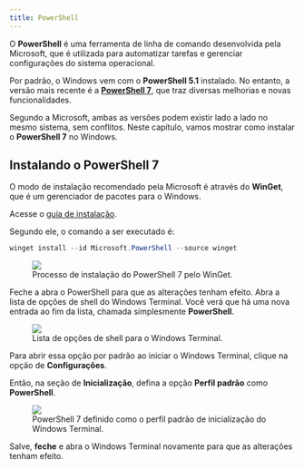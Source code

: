 ```yaml
---
title: PowerShell
---
```


O **PowerShell** é uma ferramenta de linha de comando desenvolvida pela Microsoft, que é utilizada para automatizar tarefas e gerenciar configurações do sistema operacional.

Por padrão, o Windows vem com o **PowerShell 5.1** instalado.
No entanto, a versão mais recente é a [**PowerShell 7**](https://learn.microsoft.com/en-us/powershell/scripting/whats-new/migrating-from-windows-powershell-51-to-powershell-7), que traz diversas melhorias e novas funcionalidades.

Segundo a Microsoft, ambas as versões podem existir lado a lado no mesmo sistema, sem conflitos.
Neste capítulo, vamos mostrar como instalar o **PowerShell 7** no Windows.

## Instalando o PowerShell 7

O modo de instalação recomendado pela Microsoft é através do **WinGet**, que é um gerenciador de pacotes para o Windows.

Acesse o [guia de instalação](https://learn.microsoft.com/en-us/powershell/scripting/install/installing-powershell-on-windows?view=powershell-7.4#install-powershell-using-winget-recommended).

Segundo ele, o comando a ser executado é:

```powershell
winget install --id Microsoft.PowerShell --source winget
```

<figure>
  <img src="/book_dev_env/src/assets/content/docs/shell/powershell/installing_7.png" />
  <figcaption>Processo de instalação do PowerShell 7 pelo WinGet.</figcaption>
</figure>

Feche a abra o PowerShell para que as alterações tenham efeito.
Abra a lista de opções de shell do Windows Terminal.
Você verá que há uma nova entrada ao fim da lista, chamada simplesmente **PowerShell**.

<figure>
  <img src="/book_dev_env/src/assets/content/docs/shell/powershell/options_list.png" />
  <figcaption>Lista de opções de shell para o Windows Terminal.</figcaption>
</figure>

Para abrir essa opção por padrão ao iniciar o Windows Terminal, clique na opção de **Configurações**.

Então, na seção de **Inicialização**, defina a opção **Perfil padrão** como **PowerShell**.

<figure>
  <img src="/book_dev_env/src/assets/content/docs/shell/powershell/default_profile.png" />
  <figcaption>
    PowerShell 7 definido como o perfil padrão de inicialização do Windows
    Terminal.
  </figcaption>
</figure>

Salve, **feche** e abra o Windows Terminal novamente para que as alterações tenham efeito.
